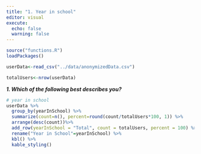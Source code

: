```yaml
---
title: "1. Year in school"
editor: visual
execute:
  echo: false
  warning: false
---
```


```r
source("functions.R")
loadPackages()
```


```r
userData<-read_csv("../data/anonymizedData.csv")
```

```r
totalUsers<-nrow(userData)

```

***1. Which of the following best describes you?***

```r
# year in school
userData %>% 
  group_by(yearInSchool) %>%
  summarize(count=n(), percent=round(count/totalUsers*100, 1)) %>%
  arrange(desc(count))%>%
  add_row(yearInSchool = "Total", count = totalUsers, percent = 100) %>%
  rename("Year in School"=yearInSchool) %>%
  kbl() %>%
  kable_styling()
```
